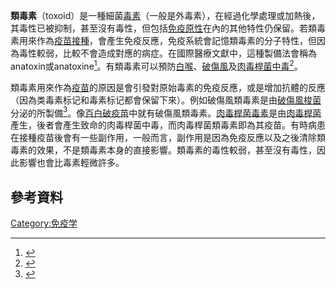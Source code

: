 '''類毒素'''（toxoid）是一種細菌[[毒素|毒素]]（一般是外毒素），在經過化學處理或加熱後，其毒性已被抑制，甚至沒有毒性，但包括[[免疫原性|免疫原性]]在內的其他特性仍保留。若類毒素用來作為[[疫苗接種|疫苗接種]]，會產生免疫反應，免疫系統會記憶類毒素的分子特性，但因為毒性較弱，比較不會造成對應的病症。在國際醫療文獻中，這種製備法會稱為anatoxin或anatoxine<ref>{{Cite web |url=http://alpha.totodefinition.com/search.php?word=anatoxin |title=anatoxin |accessdate=2016-10-05 |archive-date=2016-09-03 |archive-url=https://web.archive.org/web/20160903191737/http://alpha.totodefinition.com/search.php?word=anatoxin |dead-url=yes }}</ref>。有類毒素可以預防[[白喉|白喉]]、[[破傷風|破傷風]]及[[肉毒桿菌中毒|肉毒桿菌中毒]]<ref>{{cite web|url=http://ajph.aphapublications.org/cgi/reprint/16/12/1208.pdf|title=The Preparation and Testing of Diphtheria Toxoid (Anatoxine-Ramon)|work=aphapublications.org|accessdate=2015-10-07}}</ref>。

類毒素用來作為[[疫苗|疫苗]]的原因是會引發對原始毒素的免疫反應，或是增加抗體的反應（因為类毒素标记和毒素标记都會保留下來）。例如破傷風類毒素是由[[破傷風梭菌|破傷風梭菌]]分泌的{{le|破伤风痉挛毒素|tetanospasmin}}所製備<ref>{{cite web|url=http://www.fda.gov/downloads/BiologicsBloodVaccines/Vaccines/ApprovedProducts/UCM142732.pdf|title=Diphtheria and Tetanus Toxoids Adsorbed|work=fda.gov|accessdate=2015-10-21|archive-date=2019-04-25|archive-url=https://web.archive.org/web/20190425003730/https://www.fda.gov/downloads/BiologicsBloodVaccines/Vaccines/ApprovedProducts/UCM142732.pdf|dead-url=no}}</ref>。像[[百白破疫苗|百白破疫苗]]中就有破傷風類毒素。[[肉毒桿菌毒素|肉毒桿菌毒素]]是由[[肉毒桿菌|肉毒桿菌]]產生，後者會產生致命的肉毒桿菌中毒，而肉毒桿菌類毒素即為其疫苗。有時病患在接種疫苗後會有一些副作用，一般而言，副作用是因為免疫反應以及之後清除類毒素的效果，不是類毒素本身的直接影響。類毒素的毒性較弱，甚至沒有毒性，因此影響也會比毒素輕微許多。
<!--
Multiple doses of 破傷風（tetanus） toxoid are used by many plasma centers in the United States for the development of highly immune persons for the production of human anti-tetanus immune globulin (tetanus immune globulin (TIG), HyperTet (c)<ref>{{cite web|url=http://www.talecris-pi.info/inserts/hypertet.pdf|title=Tetanus Immune Globulin|accessdate=2010-05-29|date=2012-09}}</ref>), which has replaced [[Passive_immunity|horse serum]]-type tetanus antitoxin in most of the developed world.-->

==參考資料==
{{Reflist|colwidth=30em}}

{{Vaccines}}

[[Category:免疫学|Category:免疫学]]

{{Bacteria-stub}}